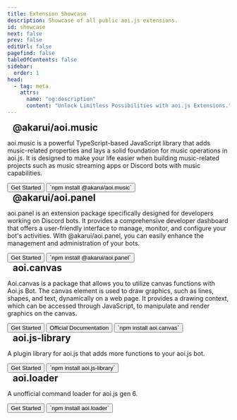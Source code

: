 ```yaml
---
title: Extension Showcase
description: Showcase of all public aoi.js extensions.
id: showcase
next: false
prev: false
editUrl: false
pagefind: false
tableOfContents: false
sidebar:
  order: 1
head:
  - tag: meta
    attrs:
      name: "og:description"
      content: "Unlock Limitless Possibilities with aoi.js Extensions."
---
```



<div class="sh-button-container">
  <h2 style="margin: 0.75rem; margin-top: 0rem;">@akarui/aoi.music</h2>
  <p>
    aoi.music is a powerful TypeScript-based JavaScript library that adds
    music-related properties and lays a solid foundation for music operations in
    aoi.js. It is designed to make your life easier when building music-related
    projects such as music streaming apps or Discord bots with music
    capabilities.
  </p>
  <button
    class="sh-button"
    onclick="window.location.href='/extensions/aoimusic/'"
  >
    Get Started 
  </button>
  <button
    class="sh-button"
    onclick="window.location.href='https://www.npmjs.com/package/@akarui/aoi.music'"
  >
    `npm install @akarui/aoi.music`
  </button>
</div>

<div class="sh-button-container">
  <h2 style="margin: 0.75rem; margin-top: 0rem;">@akarui/aoi.panel</h2>
  <p>
    aoi.panel is an extension package specifically designed for developers
    working on Discord bots. It provides a comprehensive developer dashboard
    that offers a user-friendly interface to manage, monitor, and configure your
    bot's activities. With @akarui/aoi.panel, you can easily enhance the
    management and administration of your bots.
  </p>
  <button
    class="sh-button"
    onclick="window.location.href='/extensions/aoipanel/'"
  >
    Get Started 
  </button>
  <button
    class="sh-button"
    onclick="window.location.href='https://www.npmjs.com/package/@akarui/aoi.panel'"
  >
    `npm install @akarui/aoi.panel`
  </button>
</div>

<div class="sh-button-container">
  <h2 style="margin: 0.75rem; margin-top: 0rem;">aoi.canvas</h2>
  <p>
    Aoi.canvas is a package that allows you to utilize canvas functions with
    Aoi.js Bot. The canvas element is used to draw graphics, such as lines,
    shapes, and text, dynamically on a web page. It provides a drawing context,
    which can be accessed through JavaScript, to manipulate and render graphics
    on the canvas.
  </p>
  <button
    class="sh-button"
    onclick="window.location.href='/extensions/aoicanvas/'"
  >
    Get Started 
  </button>
  <button
    class="sh-button"
    onclick="window.location.href='https://aoicanvas.vercel.app/'"
  >
    Official Documentation
  </button>
  <button
    class="sh-button"
    onclick="window.location.href='https://www.npmjs.com/package/aoi.canvas'"
  >
    `npm install aoi.canvas`
  </button>
</div>

<div class="sh-button-container">
  <h2 style="margin: 0.75rem; margin-top: 0rem;">aoi.js-library</h2>
  <p>
    A plugin library for aoi.js that adds more functions to your aoi.js bot.
  </p>
  <button
    class="sh-button"
    onclick="window.location.href='/extensions/aoijs-library/'"
  >
    Get Started 
  </button>
  <button
    class="sh-button"
    onclick="window.location.href='https://www.npmjs.com/package/aoi.js-library'"
  >
    `npm install aoi.js-library`
  </button>
</div>

<div class="sh-button-container">
  <h2 style="margin: 0.75rem; margin-top: 0rem;">aoi.loader</h2>
  <p>A unofficial command loader for aoi.js gen 6.</p>
  <button
    class="sh-button"
    onclick="window.location.href='/extensions/aoiloader/'"
  >
    Get Started 
  </button>
  <button
    class="sh-button"
    onclick="window.location.href='https://www.npmjs.com/package/aoi.loader'"
  >
    `npm install aoi.loader`
  </button>
</div>
